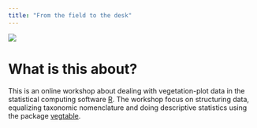 ```yaml
---
title: "From the field to the desk"
---
```


![](images/Image-Poster.jpg)


# What is this about?

This is an online workshop about dealing with vegetation-plot data in the
statistical computing software [R](https://www.r-project.org/).
The workshop focus on structuring data, equalizing taxonomic nomenclature and
doing descriptive statistics using the package
[vegtable](http://kamapu.github.io/vegtable/).
